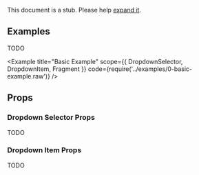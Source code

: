 

This document is a stub. Please help [expand it](https://github.com/kata-ai/kata-kit).

## Examples

TODO

<Example title="Basic Example" scope={{ DropdownSelector, DropdownItem, Fragment }} code={require('../examples/0-basic-example.raw')} />

## Props

### Dropdown Selector Props

TODO

### Dropdown Item Props

TODO
